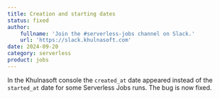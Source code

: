 ```yaml
---
title: Creation and starting dates
status: fixed
author:
    fullname: 'Join the #serverless-jobs channel on Slack.'
    url: 'https://slack.khulnasoft.com'
date: 2024-09-20
category: serverless
product: jobs
---
```


In the Khulnasoft console the `created_at` date appeared instead of the `started_at` date for some Serverless Jobs runs. The bug is now fixed.

